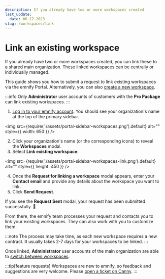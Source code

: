 ```yaml
---
description: If you already have two or more workspaces created
last_update:
  date: 06-17-2023
slug: /workspaces/link
---
```


# Link an existing workspace

If you already have two or more workspaces created, you can link these to a shared main organization.
These linked workspaces can be centrally or individually managed.

This guide shows you how to submit a request to link existing workspaces via the emnify Portal.
Alternatively, you can also [create a new workspace](/workspaces/create).

:::info
Only **Administrator** user accounts of customers with the **Pro Package** can link existing workspaces.
:::

1. [Log in to your emnify account](https://portal.emnify.com/sign).
You should see your organization's name at the top of the primary sidebar.

<img
  src={require('./assets/portal-sidebar-workspaces.png').default}
  alt=""
  style={{ width: 650 }}
/>

2. Click your organization's name (or the corresponding icons) to reveal the **Workspaces** modal.
3. Select **Link existing workspace**.

<img
  src={require('./assets/portal-sidebar-workspaces-link.png').default}
  alt=""
  style={{ height: 450 }}
/>

4. Once the **Request for linking a workspace** modal appears, enter your **Contact email** and provide any details about the workspace you want to link.
5. Click **Send Request**.

If you see the **Request Sent** modal, your request has been submitted successfully. 🎉

From there, the emnify team processes your request and contacts you to link your existing workspaces.
They can also work with you to customize them.

:::note
The process may take time, as each new workspace requires a new contract.
It usually takes 2-7 days for your workspaces to be linked.
:::

Once linked, **Administrator** user accounts of the main organization are able to [switch between workspaces](/workspaces/switch).

:::tip[feature requests]
Workspaces are new to emnify, so feedback and suggestions are very welcome.
Please [open a ticket on Canny](https://emnify.canny.io/).
:::
